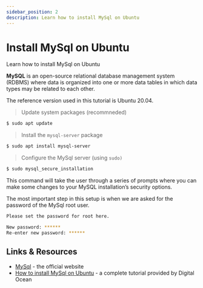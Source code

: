 ```yaml
---
sidebar_position: 2
description: Learn how to install MySql on Ubuntu
---
```


# Install MySql on Ubuntu


<SubHeading color="#25c2a0">Learn how to install MySql on Ubuntu</SubHeading>

**MySQL** is an open-source relational database management system (RDBMS) where data is organized into one or more data tables in which data types may be related to each other.

The reference version used in this tutorial is Ubuntu 20.04.

> Update system packages (recommneded)

```bash
$ sudo apt update
```

> Install the `mysql-server` package

```bash
$ sudo apt install mysql-server
```

> Configure the MySql server (using `sudo)`

```bash
$ sudo mysql_secure_installation
```

This command will take the user through a series of prompts where you can make some changes to your MySQL installation’s security options.

The most important step in this setup is when we are asked for the password of the MySql root user.

```bash
Please set the password for root here.

New password: ******
Re-enter new password: ******
```

## Links & Resources

- [MySql](https://dev.mysql.com/) - the official website
- [How to install MySql on Ubuntu](https://www.digitalocean.com/community/tutorials/how-to-install-mysql-on-ubuntu-20-04) - a complete tutorial provided by Digital Ocean
